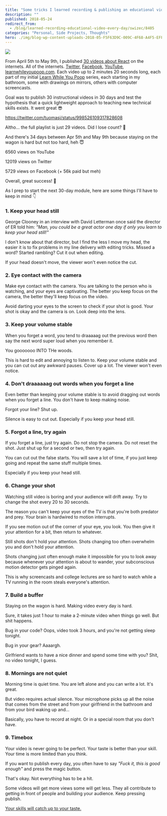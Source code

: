 ```yaml
---
title: "Some tricks I learned recording & publishing an educational video every day for 30 days"
description: ""
published: 2018-05-24
redirect_from:
  - /blog/learned-recording-educational-video-every-day/swizec/8405
categories: "Personal, Side Projects, Thoughts"
hero: ./img/blog-wp-content-uploads-2018-05-F5F63D9C-009C-4F68-A4F5-EFF20A28E0E9.png
---
```


![](./img/blog-wp-content-uploads-2018-05-F5F63D9C-009C-4F68-A4F5-EFF20A28E0E9.png)

From April 5th to May 9th, I published [30 videos about React](https://www.youtube.com/playlist?list=PLF8WgaD4xmjWuh7FTYTealxehOuNor_2S) on the internets. All of the internets. [Twitter](https://twitter.com/Swizec/status/981932124231024640), [Facebook](https://www.facebook.com/swizecpage/), [YouTube](https://www.youtube.com/playlist?list=PLF8WgaD4xmjWuh7FTYTealxehOuNor_2S), [learnwhileyoupoop.com](https://learnwhileyoupoop.com/). Each video up to 2 minutes 20 seconds long, each part of my initial [Learn While You Poop](https://learnwhileyoupoop.com) series, each starting in my bathroom, some with drawings on mirrors, others with computer screencasts.

Goal was to publish 30 instructional videos in 30 days and test the hypothesis that a quick lightweight approach to teaching new technical skills exists. It went great 😎

https://twitter.com/tuomasj/status/998526109317828608

Altho… the full playlist is just 29 videos. Did I lose count? 🤔

And there's 34 days between Apr 5th and May 9th because staying on the wagon is hard but not too hard, heh 😇

6560 views on YouTube

12019 views on Twitter

5729 views on Facebook (+ 56k paid but meh)

Overall, great success! 💪

As I prep to start the next 30-day module, here are some things I'll have to keep in mind 👇

### 1. Keep your head still

George Clooney in an interview with David Letterman once said the director of ER told him: _"Man, you could be a great actor one day if only you learn to keep your head still!"_

I don't know about that director, but I find the less I move my head, the easier it is to fix problems in my line delivery with editing tricks. Missed a word? Started rambling? Cut it out when editing.

If your head doesn't move, the viewer won't even notice the cut.

### 2. Eye contact with the camera

Make eye contact with the camera. You are talking to the person who is watching, and your eyes are captivating. The better you keep focus on the camera, the better they'll keep focus on the video.

Avoid darting your eyes to the screen to check if your shot is good. Your shot is okay and the camera is on. Look deep into the lens.

### 3. Keep your volume stable

When you forget a word, you tend to draaaaag out the previous word then say the next word super loud when you remember it.

You gooooooo INTO THe woods.

This is hard to edit and annoying to listen to. Keep your volume stable and you can cut out any awkward pauses. Cover up a lot. The viewer won't even notice.

### 4. Don't draaaaaag out words when you forget a line

Even better than keeping your volume stable is to avoid dragging out words when you forget a line. You don't have to keep making noise.

Forgot your line? Shut up.

Silence is easy to cut out. Especially if you keep your head still.

### 5. Forgot a line, try again

If you forget a line, just try again. Do not stop the camera. Do not reset the shot. Just shut up for a second or two, then try again.

You can cut out the false starts. You will save a lot of time, if you just keep going and repeat the same stuff multiple times.

Especially if you keep your head still.

### 6. Change your shot

Watching still video is boring and your audience will drift away. Try to change the shot every 20 to 30 seconds.

The reason you can't keep your eyes of the TV is that you're both predator and prey. Your brain is hardwired to motion interrupts.

If you see motion out of the corner of your eye, you look. You then give it your attention for a bit, then return to whatever.

Still shots don't hold your attention. Shots changing too often overwhelm you and don't hold your attention.

Shots changing just often enough make it impossible for you to look away because whenever your attention is about to wander, your subconscious motion detector gets pinged again.

This is why screencasts and college lectures are so hard to watch while a TV running in the room steals everyone's attention.

### 7. Build a buffer

Staying on the wagon is hard. Making video every day is hard.

Sure, it takes just 1 hour to make a 2-minute video when things go well. But shit happens.

Bug in your code? Oops, video took 3 hours, and you're not getting sleep tonight.

Bug in your gear? Aaaargh.

Girlfriend wants to have a nice dinner and spend some time with you? Shit, no video tonight, I guess.

### 8. Mornings are not quiet

Morning time is quiet time. You are left alone and you can write a lot. It's great.

But video requires actual silence. Your microphone picks up all the noise that comes from the street and from your girlfriend in the bathroom and from your bird waking up and…

Basically, you have to record at night. Or in a special room that you don't have.

### 9. Timebox

Your video is never going to be perfect. Your taste is better than your skill. Your time is more limited than you think.

If you want to publish every day, you often have to say _"Fuck it, this is good enough"_ and press the magic button.

That's okay. Not everything has to be a hit.

Some videos will get more views some will get less. They all contribute to getting in front of people and building your audience. Keep pressing publish.

[Your skills will catch up to your taste.](https://zenpencils.com/comic/90-ira-glass-advice-for-beginners/)
